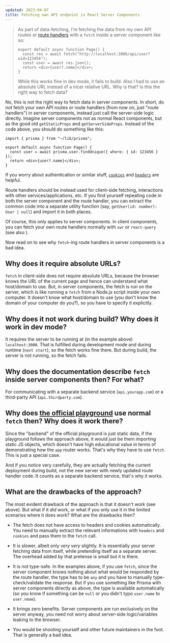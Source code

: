 ```yaml
---
updated: 2023-04-07
title: Fetching own API endpoint in React Server Components
---
```


> As part of data-fetching, I'm fetching the data from my own API routes or
> [route handlers](https://beta.nextjs.org/docs/routing/route-handlers) with a `fetch` inside a
> server component like so:
>
> ```tsx
> export default async function Page() {
>   const res = await fetch("http://localhost:3000/api/user?uid=123456");
>   const user = await res.json();
>   return <div>{user?.name}</div>;
> }
> ```
>
> While this works fine in dev mode, it fails to build. Also I had to use an absolute URL instead of
> a nicer relative URL. Why is that? Is this the right way to fetch data?

No, this is not the right way to fetch data in server components. In short, do _not_ fetch your own
API routes or route handlers (from now on, just "route handlers") in server components, instead just
call the server-side logic directly. Imagine server components not as normal React components, but
as the good old `getStaticProps` and `getServerSideProps`. Instead of the code above, you should do
something like this:

```tsx
import { prisma } from "~/lib/prisma";

export default async function Page() {
  const user = await prisma.user.findUnique({ where: { id: 123456 } });
  return <div>{user?.name}</div>;
}
```

If you worry about authentication or similar stuff,
[`cookies`](https://beta.nextjs.org/docs/api-reference/cookies) and
[`headers`](https://beta.nextjs.org/docs/api-reference/headers) are helpful.

Route handlers should be instead used for client-side fetching, interactions with other
services/applications, etc. If you find yourself repeating code in both the server component and the
route handler, you can extract the common code into a separate utility function (say,
`getUser(id: number): User | null`) and import it in both places.

Of course, this only applies to server components. In client components, you can fetch your own
route handlers normally with `swr` or `react-query` (see also
<Question id="when-is-a-component-a-client-component-in-the-app-router" />).

Now read on to see why `fetch`-ing route handlers in server components is a bad idea.

## Why does it require absolute URLs?

`fetch` in client-side does not require absolute URLs, because the browser knows the URL of the
current page and hence can understand what host/domain to use. But, in server components, the fetch
is run on the server, which is like running a `fetch` from a Node.js script inside your own
computer. It doesn't know what host/domain to use (you don't know the domain of your computer do
you?), so you have to specify it explicitly.

## Why does it not work during build? Why does it work in dev mode?

It requires the server to be running at (in the example above) `localhost:3000`. That is fulfilled
during development mode and during runtime (`next start`), so the fetch works fine there. But during
build, the server is not running, so the fetch fails.

## Why does the documentation describe `fetch` inside server components then? For what?

For communicating with a separate backend service (`api.yourapp.com`) or a third-party API
(`api.thirdparty.com`).

## Why does [the official playground](https://github.com/vercel/app-playground) use normal `fetch` then? Why does it work there?

Since the "backend" of the official playground is just static data, if the playground follows the
approach above, it would just be them importing static JS objects, which doesn't have high
educational value in terms of demonstrating how the `app` router works. That's why they have to use
`fetch`. This is just a special case.

And if you notice very carefully, they are actually fetching the current deployment during build, not
the new server with newly updated route handler code. It counts as a separate backend service,
that's why it works.

## What are the drawbacks of the approach?

The most evident drawback of the approach is that it doesn't work (see above). But what if it _did_
work, or what if you only use it in the limited scenarios where it does work? What are the drawbacks
then?

- The fetch does not have access to headers and cookies automatically. You need to manually extract
  the relevant informations with `headers` and `cookies` and pass them to the `fetch` call.

- It is slower, albeit only _very very_ slightly. It is essentially your server fetching data from
  itself, while pretending itself as a separate server. The overhead added by that pretense is small
  but it is there.

- It is not type-safe. In the examples above, if you use `fetch`, since the server component knows
  nothing about what would be responded by the route handler, the type has to be `any` and you have
  to manually type-check/validate the response. But if you use something like Prisma with server
  components directly as above, the type is available automatically (so you know if something can be
  `null` or you didn't typo `user.name` to `user.nmae`).

- It brings zero benefits. Server components are run exclusively on the server anyway, you need not
  worry about server-side logic/variables leaking to the browser.

- You would be shooting yourself and other future maintainers in the foot. That is generally a bad
  idea.
